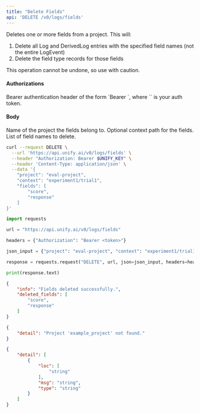 ```yaml
---
title: "Delete Fields"
api: 'DELETE /v0/logs/fields'
---
```

Deletes one or more fields from a project. This will:
1. Delete all Log and DerivedLog entries with the specified field names (not the entire LogEvent)
2. Delete the field type records for those fields

This operation cannot be undone, so use with caution.

#### Authorizations

<ParamField header="Authorization" type="string" required="true">
  Bearer authentication header of the form `Bearer <token>`, where `<token>` is your auth token.
</ParamField>

#### Body

<ParamField body="project" type="string" required="true">
Name of the project the fields belong to.
</ParamField>

<ParamField body="context" type="string | null" >
Optional context path for the fields.
</ParamField>

<ParamField body="fields" type="[string]" required="true">
List of field names to delete.
</ParamField>

<RequestExample>

```bash cURL
curl --request DELETE \
  --url 'https://api.unify.ai/v0/logs/fields' \
  --header "Authorization: Bearer $UNIFY_KEY" \
  --header 'Content-Type: application/json' \
  --data '{
    "project": "eval-project",
    "context": "experiment1/trial1",
    "fields": [
        "score",
        "response"
    ]
}'
```

```python Python
import requests

url = "https://api.unify.ai/v0/logs/fields"

headers = {"Authorization": "Bearer <token>"}

json_input = {"project": "eval-project", "context": "experiment1/trial1", "fields": ["score", "response"]}

response = requests.request("DELETE", url, json=json_input, headers=headers)

print(response.text)
```

</RequestExample>
<ResponseExample>

```json 200
{
    "info": "Fields deleted successfully.",
    "deleted_fields": [
        "score",
        "response"
    ]
}
```

```json 404
{
    "detail": "Project 'example_project' not found."
}
```

```json 422
{
    "detail": [
        {
            "loc": [
                "string"
            ],
            "msg": "string",
            "type": "string"
        }
    ]
}
```

</ResponseExample>
